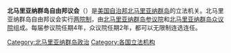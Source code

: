 {{NoteTA
|1=zh-cn:北马里亚纳群岛;zh-tw:北馬利安納群島;zh-hk:北馬里亞納群島;
|2=zh-cn:北马里亚纳群岛自由邦;zh-tw:北馬利安納群島邦;zh-hk:北馬里亞納群島自由邦;
}}
{{Unreferenced|time=2018-12-24T01:07:47+00:00}}
'''北马里亚纳群岛自由邦议会'''（{{lang-en|Northern Mariana Islands Commonwealth Legislature}}）是[[美国|美国]][[美國非合併屬地|自治邦]][[北马里亚纳群岛|北马里亚纳群岛]]的立法机关。北马里亚纳群岛自由邦议会实行[[两院制|两院制]]，由[[北马里亚纳群岛参议院|北马里亚纳群岛参议院]]和[[北马里亚纳群岛众议院|北马里亚纳群岛众议院]]组成。每届参议院任期4年，众议院任期2年，都可以无限制连选连任。

{{大洋洲题目|议会}}
{{美国立法机构}}
[[Category:北马里亚纳群岛政治|Category:北马里亚纳群岛政治]]
[[Category:各国立法机构|Category:各国立法机构]]